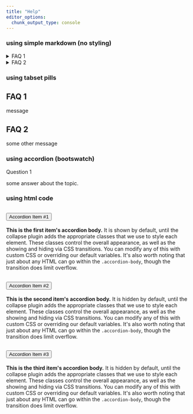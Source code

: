 ```yaml
---
title: "Help"
editor_options: 
  chunk_output_type: console
---
```


### using simple markdown (no styling)

<details>
<summary>FAQ 1</summary>
Content
</details>


<details>
<summary>FAQ 2</summary>
Content
</details>

### using tabset pills

::: {.nav-pills}
::: {.panel-tabset}

## FAQ 1

message

## FAQ 2

some other message

:::
:::



### using accordion (bootswatch)

::::: {.accordion}
::::: {.accordion-item}

::: {.accordion-header #faq1}
::: {.accordion-button type="button" data-bs-toggle="collapse" data-bs-target="#collapseOne" aria-expanded="true" aria-controls="collapseOne"}
Question 1
:::
:::

::: {#collapseOne class="accordion-collapse collapse show" aria-labelledby="headingOne" data-bs-parent="#accordionExample" style=""}
::: {.accordion-body}
some answer about the topic.
:::
:::


:::::
:::::


### using html code

```{=html}

<div class="accordion" id="accordionExample">
  <div class="accordion-item">
    <h2 class="accordion-header" id="headingOne">
      <button class="accordion-button collapsed" type="button" data-bs-toggle="collapse" data-bs-target="#collapseOne" aria-expanded="false" aria-controls="collapseOne">
        Accordion Item #1
      </button>
    </h2>
    <div id="collapseOne" class="accordion-collapse collapse" aria-labelledby="headingOne" data-bs-parent="#accordionExample" style="">
      <div class="accordion-body">
        <strong>This is the first item's accordion body.</strong> It is shown by default, until the collapse plugin adds the appropriate classes that we use to style each element. These classes control the overall appearance, as well as the showing and hiding via CSS transitions. You can modify any of this with custom CSS or overriding our default variables. It's also worth noting that just about any HTML can go within the <code>.accordion-body</code>, though the transition does limit overflow.
      </div>
    </div>
  <div></div></div>
  <div class="accordion-item">
    <h2 class="accordion-header" id="headingTwo">
      <button class="accordion-button collapsed" type="button" data-bs-toggle="collapse" data-bs-target="#collapseTwo" aria-expanded="false" aria-controls="collapseTwo">
        Accordion Item #2
      </button>
    </h2>
    <div id="collapseTwo" class="accordion-collapse collapse" aria-labelledby="headingTwo" data-bs-parent="#accordionExample" style="">
      <div class="accordion-body">
        <strong>This is the second item's accordion body.</strong> It is hidden by default, until the collapse plugin adds the appropriate classes that we use to style each element. These classes control the overall appearance, as well as the showing and hiding via CSS transitions. You can modify any of this with custom CSS or overriding our default variables. It's also worth noting that just about any HTML can go within the <code>.accordion-body</code>, though the transition does limit overflow.
      </div>
    </div>
  </div>
  <div class="accordion-item">
    <h2 class="accordion-header" id="headingThree">
      <button class="accordion-button collapsed" type="button" data-bs-toggle="collapse" data-bs-target="#collapseThree" aria-expanded="false" aria-controls="collapseThree">
        Accordion Item #3
      </button>
    </h2>
    <div id="collapseThree" class="accordion-collapse collapse" aria-labelledby="headingThree" data-bs-parent="#accordionExample" style="">
      <div class="accordion-body">
        <strong>This is the third item's accordion body.</strong> It is hidden by default, until the collapse plugin adds the appropriate classes that we use to style each element. These classes control the overall appearance, as well as the showing and hiding via CSS transitions. You can modify any of this with custom CSS or overriding our default variables. It's also worth noting that just about any HTML can go within the <code>.accordion-body</code>, though the transition does limit overflow.
      </div>
    </div>
  </div>
</div>

```








